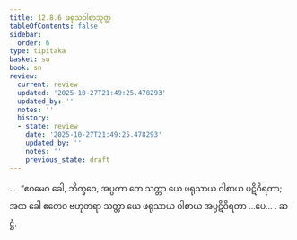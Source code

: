```yaml
---
title: 12.8.6 ဖရုသဝါစာသုတ္တ
tableOfContents: false
sidebar:
  order: 6
type: tipitaka
basket: su
book: sn
review:
  current: review
  updated: '2025-10-27T21:49:25.478293'
  updated_by: ''
  notes: ''
  history:
  - state: review
    date: '2025-10-27T21:49:25.478293'
    updated_by: ''
    notes: ''
    previous_state: draft
---
```



<ReviewStatus review={frontmatter.review} showDetails={true} />

<HypothesisAnnotation frontmatter={frontmatter} />

<DynamicBreadcrumb />

<Division number="1146" book="sn" e="ch" v="18" p="450">

<Paragraph number="2469" book="sn">
…  “ဧဝမေဝ ခေါ, ဘိက္ခဝေ, အပ္ပကာ တေ သတ္တာ ယေ ဖရုသာယ ဝါစာယ ပဋိဝိရတာ; အထ ခေါ ဧတေဝ ဗဟုတရာ သတ္တာ ယေ ဖရုသာယ ဝါစာယ အပ္ပဋိဝိရတာ …ပေ… .

</Paragraph>
</Division>

<Paragraph number="2470" type="center" book="sn">
ဆဋ္ဌံ.
</Paragraph>